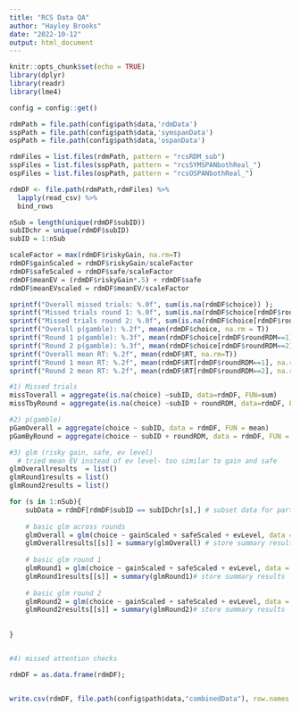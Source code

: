 ```yaml
---
title: "RCS Data QA"
author: "Hayley Brooks"
date: "2022-10-12"
output: html_document
---
```


```r
knitr::opts_chunk$set(echo = TRUE)
library(dplyr)
library(readr)
library(lme4)

config = config::get()

```


```r
rdmPath = file.path(config$path$data,'rdmData')
sspPath = file.path(config$path$data,'symspanData')
ospPath = file.path(config$path$data,'ospanData')

rdmFiles = list.files(rdmPath, pattern = "rcsRDM_sub")
sspFiles = list.files(sspPath, pattern = "rcsSYMSPANbothReal_")
ospFiles = list.files(ospPath, pattern = "rcsOSPANbothReal_")

```

```r
rdmDF <- file.path(rdmPath,rdmFiles) %>% 
  lapply(read_csv) %>% 
  bind_rows
```

```r
nSub = length(unique(rdmDF$subID))
subIDchr = unique(rdmDF$subID)
subID = 1:nSub

scaleFactor = max(rdmDF$riskyGain, na.rm=T)
rdmDF$gainScaled = rdmDF$riskyGain/scaleFactor
rdmDF$safeScaled = rdmDF$safe/scaleFactor
rdmDF$meanEV = (rdmDF$riskyGain*.5) + rdmDF$safe
rdmDF$meanEVscaled = rdmDF$meanEV/scaleFactor

```



```r

sprintf("Overall missed trials: %.0f", sum(is.na(rdmDF$choice)) );
sprintf("Missed trials round 1: %.0f", sum(is.na(rdmDF$choice[rdmDF$roundRDM==1])))
sprintf("Missed trials round 2: %.0f", sum(is.na(rdmDF$choice[rdmDF$roundRDM==2])))
sprintf("Overall p(gamble): %.2f", mean(rdmDF$choice, na.rm = T))
sprintf("Round 1 p(gamble): %.3f", mean(rdmDF$choice[rdmDF$roundRDM==1], na.rm = T))
sprintf("Round 2 p(gamble): %.3f", mean(rdmDF$choice[rdmDF$roundRDM==2], na.rm = T))
sprintf("Overall mean RT: %.2f", mean(rdmDF$RT, na.rm=T))
sprintf("Round 1 mean RT: %.2f", mean(rdmDF$RT[rdmDF$roundRDM==1], na.rm=T))
sprintf("Round 2 mean RT: %.2f", mean(rdmDF$RT[rdmDF$roundRDM==2], na.rm=T))

```


```r

#1) Missed trials
missToverall = aggregate(is.na(choice) ~subID, data=rdmDF, FUN=sum)
missTbyRound = aggregate(is.na(choice) ~subID + roundRDM, data=rdmDF, FUN=sum)

#2) p(gamble)
pGamOverall = aggregate(choice ~ subID, data = rdmDF, FUN = mean)
pGamByRound = aggregate(choice ~ subID + roundRDM, data = rdmDF, FUN = mean)

#3) glm (risky gain, safe, ev level)
  # tried mean EV instead of ev level- too similar to gain and safe
glmOverallresults  = list()
glmRound1results = list()
glmRound2results = list()

for (s in 1:nSub){
    subData = rdmDF[rdmDF$subID == subIDchr[s],] # subset data for participant 
    
    # basic glm across rounds
    glmOverall = glm(choice ~ gainScaled + safeScaled + evLevel, data = subData) 
    glmOverallresults[[s]] = summary(glmOverall) # store summary results
    
    # basic glm round 1
    glmRound1 = glm(choice ~ gainScaled + safeScaled + evLevel, data = subData[subData$roundRDM==1,]) 
    glmRound1results[[s]] = summary(glmRound1)# store summary results
    
    # basic glm round 2
    glmRound2 = glm(choice ~ gainScaled + safeScaled + evLevel, data = subData[subData$roundRDM==2,]) 
    glmRound2results[[s]] = summary(glmRound2)# store summary results
    
    
}


#4) missed attention checks


```

```r

rdmDF = as.data.frame(rdmDF);


write.csv(rdmDF, file.path(config$path$data,"combinedData"), row.names = FALSE)
```

